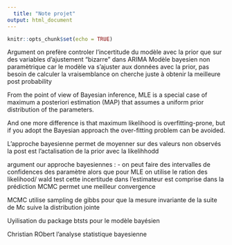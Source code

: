 ```yaml
---
  title: "Note projet"
output: html_document
---
```


```r
knitr::opts_chunk$set(echo = TRUE)

```
Argument on prefère controler l'incertitude du modèle avec la prior que sur des variables d'ajustement "bizarre" dans ARIMA
Modèle bayesien non paramètrique car le modèle va s'ajuster aux données avec la prior, pas besoin de calculer la vraisemblance on cherche juste à obtenir la meilleure post probability

From the point of view of Bayesian inference, MLE is a special case of maximum a posteriori estimation (MAP) that assumes a uniform prior distribution of the parameters.

And one more difference is that maximum likelihood is overfitting-prone, but if you adopt the Bayesian approach the over-fitting problem can be avoided. 

L'approche bayesienne permet de moyenner sur des valeurs non observés
la post est l'actalisation de la prior avec la likelihhodd

argument our approche bayesiennes :
- on peut faire des intervalles de confidences des paramètre alors que pour MLE on utilise le ration des likelihood/ wald test
cette incertitude dans l'estimateur est comprise dans la prédiction
MCMC permet une meilleur convergence

MCMC utilise sampling de gibbs pour que la mesure invariante de la suite de Mc suive la distribution jointe 

Uyilisation du package btsts pour le modèle bayésien




Christian RObert l'analyse statistique bayesienne